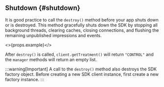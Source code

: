 ## Shutdown {#shutdown}

It is good practice to call the `destroy()` method before your app shuts down or is destroyed. This method gracefully shuts down the SDK by stopping all background threads, clearing caches, closing connections, and flushing the remaining unpublished impressions and events.

<>{props.example}</>

After `destroy()` is called, `client.getTreatment()` will return `"CONTROL"` and the `manager` methods will return an empty list.

:::warning[Important]
A call to the `destroy()` method also destroys the SDK factory object. Before creating a new SDK client instance, first create a new factory instance.
:::